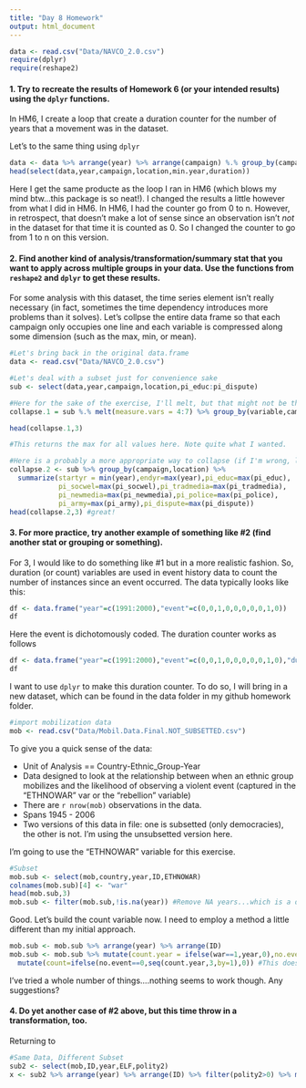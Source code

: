 ```yaml
---
title: "Day 8 Homework"
output: html_document
---
```

```r
data <- read.csv("Data/NAVCO_2.0.csv")
require(dplyr)
require(reshape2)
```

#### 1. Try to recreate the results of Homework 6 (or your intended results) using the `dplyr` functions.

In HM6, I create a loop that create a duration counter for the number of years that a movement was in the dataset. 

Let's to the same thing using `dplyr`
```r
data <- data %>% arrange(year) %>% arrange(campaign) %.% group_by(campaign) %.% mutate(min.year = min(year)) %.% mutate(duration = (year-min.year)+1)
head(select(data,year,campaign,location,min.year,duration))
```

Here I get the same producte as the loop I ran in HM6 (which blows my mind btw...this package is so neat!). I changed the results a little however from what I did in HM6. In HM6, I had the counter go from 0 to n. However, in retrospect, that doesn't make a lot of sense since an observation isn't _not_ in the dataset for that time it is counted as 0. So I changed the counter to go from 1 to n on this version. 

#### 2. Find another kind of analysis/transformation/summary stat that you want to apply across multiple groups in your data. Use the functions from `reshape2` and `dplyr` to get these results.

For some analysis with this dataset, the time series element isn't really necessary (in fact, sometimes the time dependency introduces more problems than it solves). Let's collpse the entire data frame so that each campaign only occupies one line and each variable is compressed along some dimension (such as the max, min, or mean).

```r
#Let's bring back in the original data.frame
data <- read.csv("Data/NAVCO_2.0.csv")

#Let's deal with a subset just for convenience sake
sub <- select(data,year,campaign,location,pi_educ:pi_dispute)

#Here for the sake of the exercise, I'll melt, but that might not be the best approach given the data. 
collapse.1 = sub %.% melt(measure.vars = 4:7) %>% group_by(variable,campaign,location) %>% summarize(max = max(value,rm.na=T)) %>% dcast(campaign+location~variable,value.var = "max")

head(collapse.1,3)

#This returns the max for all values here. Note quite what I wanted.

#Here is a probably a more appropriate way to collapse (if I'm wrong, let me know!)
collapse.2 <- sub %>% group_by(campaign,location) %>% 
  summarize(startyr = min(year),endyr=max(year),pi_educ=max(pi_educ),
            pi_socwel=max(pi_socwel),pi_tradmedia=max(pi_tradmedia),
            pi_newmedia=max(pi_newmedia),pi_police=max(pi_police),
            pi_army=max(pi_army),pi_dispute=max(pi_dispute))
head(collapse.2,3) #great!
```


#### 3. For more practice, try another example of something like #2 (find another stat or grouping or something).

For 3, I would like to do something like #1 but in a more realistic fashion. So, duration (or count) variables are used in event history data to count the number of instances since an event occurred. The data typically looks like this:
```r
df <- data.frame("year"=c(1991:2000),"event"=c(0,0,1,0,0,0,0,0,1,0))
df
```

Here the event is dichotomously coded. The duration counter works as follows
```r
df <- data.frame("year"=c(1991:2000),"event"=c(0,0,1,0,0,0,0,0,1,0),"duration"=c(2,3,0,1,2,3,4,5,0,1))
df
```

I want to use `dplyr` to make this duration counter. To do so, I will bring in a new dataset, which can be found in the data folder in my github homework folder. 

```r
#import mobilization data
mob <- read.csv("Data/Mobil.Data.Final.NOT_SUBSETTED.csv")
```

To give you a quick sense of the data:

* Unit of Analysis == Country-Ethnic_Group-Year
* Data designed to look at the relationship between when an ethnic group mobilizes and the likelihood of observing a violent event (captured in the "ETHNOWAR" var or the "rebellion" variable)
* There are `r nrow(mob)` observations in the data.
* Spans 1945 - 2006
* Two versions of this data in file: one is subsetted (only democracies), the other is not. I'm using the unsubsetted version here. 

I'm going to use the "ETHNOWAR" variable for this exercise.
```r
#Subset
mob.sub <- select(mob,country,year,ID,ETHNOWAR)
colnames(mob.sub)[4] <- "war"
head(mob.sub,3)
mob.sub <- filter(mob.sub,!is.na(year)) #Remove NA years...which is a data cleaning issue
```

Good. Let's build the count variable now. I need to employ a method a little different than my initial approach. 
```r
mob.sub <- mob.sub %>% arrange(year) %>% arrange(ID) 
mob.sub <- mob.sub %>% mutate(count.year = ifelse(war==1,year,0),no.event=ifelse(war==1,0,year)) %>%
  mutate(count=ifelse(no.event==0,seq(count.year,3,by=1),0)) #This doesn't work.
```

I've tried a whole number of things....nothing seems to work though. Any suggestions?


#### 4. Do yet another case of #2 above, but this time throw in a transformation, too.

Returning to
```r
#Same Data, Different Subset
sub2 <- select(mob,ID,year,ELF,polity2)
x <- sub2 %>% arrange(year) %>% arrange(ID) %>% filter(polity2>0) %>% mutate(expElf = exp(ELF))
```





